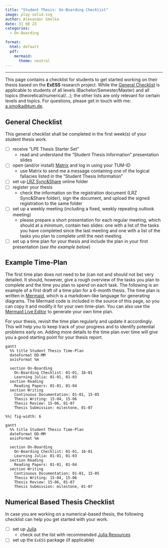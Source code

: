 ```yaml
---
title: "Student Thesis: On-Boarding Checklist"
image: play-solid.svg
author: Alexander Smolka
date: 31 08 23
categories:
  - On-Boarding

format:
  html: default
  pdf:
    mermaid:
      theme: neutral
---
```

---

This page contains a checklist for students to get started working on their thesis based on the **ExESS** research project. While the [General Checklist](#sec-general) is applicable to students of all levels (Bachelor/Semester/Master) and all topics (theoretical/numerical/...); the other lists are only relevant for certain levels and topics. For questions, please get in touch with me: [a.smolka@tum.de](mailto:a.smolka@tum.de).


## General Checklist {#sec-general}
This general checklist shall be completed in the first week(s) of your student thesis work.

- [ ] receive "LPE Thesis Starter Set"
  * read and understand the "Student Thesis Information" presentation slides
- [ ] open (and/or install) [Matrix](https://matrix.tum.de/) and log in using your TUM-ID
  * use Matrix to send me a message containing one of the logical fallacies listed in the "Student Thesis Information"
- [ ] set up [LRZ Sync&Share](https://syncandshare.lrz.de/) online folder
- [ ] register your thesis
  * check the information on the registration document (LRZ Sync&Share folder), sign the document, and upload the signed registration to the same folder
- [ ] set up a weekly meeting (including a fixed, weekly repeating outlook meeting)
  * please prepare a short presentation for each regular meeting, which should at a minimum, contain two slides: one with a list of the tasks you have completed since the last meeting and one with a list of the tasks you plan to complete until the next meeting
- [ ] set up a time plan for your thesis and include the plan in your first presentation (_see the example below_)


::: {.callout-note}
# Example Time-Plan

The first time plan does not need to be (can not and should not be) very detailed. It should, however, give a rough overview of the tasks you plan to complete and the time you plan to spend on each task. The following is an example of a first draft of a time plan for a 6-month thesis. The time plan is written in [Mermaid](https://mermaid-js.github.io/mermaid/#/), which is a markdown-like language for generating diagrams. The Mermaid code is included in the source of this page, so you can copy it and modify it for your own time-plan. You can also use the [Mermaid Live Editor](https://mermaid-js.github.io/mermaid-live-editor/) to generate your own time plan.

For your thesis, revisit the time plan regularly and update it accordingly. This will help you to keep track of your progress and to identify potential problems early on. Adding more details to the time plan over time will give you a good starting point for your thesis report.

::: {.content-visible when-format="html"}
```mermaid
gantt
  %% title Student Thesis Time-Plan
  dateFormat DD-MM
  axisFormat %m

  section On-Boarding
    On-Boarding Checklist: 01-01, 16-01
    Learning Julia: 01-01, 01-03
  section Reading
    Reading Papers: 01-01, 01-04
  section Writing
    Continuous Documentation: 01-01, 15-05
    Thesis Writing: 15-04, 15-06
    Thesis Review: 15-06, 01-07
    Thesis Submission: milestone, 01-07
```
:::

::: {.content-visible when-format="pdf"}
```mermaid
%%| fig-width: 6

gantt
  %% title Student Thesis Time-Plan
  dateFormat DD-MM
  axisFormat %m

  section On-Boarding
    On-Boarding Checklist: 01-01, 16-01
    Learning Julia: 01-01, 01-03
  section Reading
    Reading Papers: 01-01, 01-04
  section Writing
    Continuous Documentation: 01-01, 15-05
    Thesis Writing: 15-04, 15-06
    Thesis Review: 15-06, 01-07
    Thesis Submission: milestone, 01-07
```
:::
:::


## Numerical Based Thesis Checklist {#sec-numerical}
In case you are working on a numerical-based thesis, the following checklist can help you get started with your work.

- [ ] set up [Julia](https://julialang.org/)
  * check out the list with recommended [Julia Resources](/guide/julia_links/index.qmd)
- [ ] set up the `ExESS` package (if applicable)
